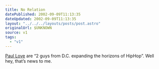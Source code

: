 ```yaml
---
title: No Relation
datePublished: 2002-09-09T11:13:35
dateUpdated: 2002-09-09T11:13:35
layout: "../../../layouts/posts/post.astro"
originalUrl: $UNKNOWN
source: v1
tags:
  - "v1"
---
```


[Paul Love][1] are &#8220;2 guys from D.C. expanding the horizons of HipHop&#8221;. Well hey, that&#8217;s news to me.

[1]: http://artists3.iuma.com/IUMA/Bands/Paul_Love/ "IUMA: Paul Love"

